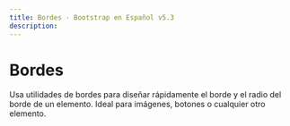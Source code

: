 ```yaml
---
title: Bordes · Bootstrap en Español v5.3
description: 
---
```

# Bordes

Usa utilidades de bordes para diseñar rápidamente el borde y el radio del borde de un elemento. Ideal para imágenes, botones o cualquier otro elemento.